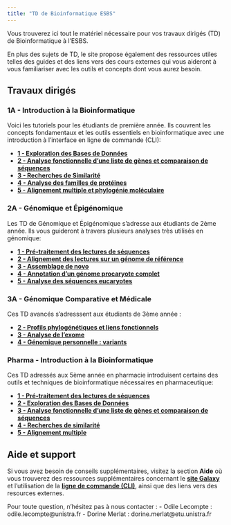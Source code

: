 ```yaml
---
title: "TD de Bioinformatique ESBS"
---
```


Vous trouverez ici tout le matériel nécessaire pour vos travaux dirigés (TD) de Bioinformatique à l'ESBS.

En plus des sujets de TD, le site propose également des ressources utiles telles des guides et des liens vers des cours externes qui vous aideront à vous familiariser avec les outils et concepts dont vous aurez besoin.

## Travaux dirigés

### 1A - Introduction à la Bioinformatique
Voici les tutoriels pour les étudiants de première année. Ils couvrent les concepts fondamentaux et les outils essentiels en bioinformatique avec une introduction à l'interface en ligne de commande (CLI):

- **[1 - Exploration des Bases de Données](tutorials-1A/tutorial1.qmd)**
- **[2 - Analyse fonctionnelle d'une liste de gènes et comparaison de séquences](tutorials-1A/tutorial2.qmd)**
- **[3 - Recherches de Similarité](tutorials-1A/tutorial3.qmd)**
- **[4 - Analyse des familles de protéines](tutorials-1A/tutorial4.qmd)**
- **[5 - Alignement multiple et phylogénie moléculaire](tutorials-1A/tutorial5.qmd)**

### 2A - Génomique et Épigénomique
Les TD de Génomique et Épigénomique s'adresse aux étudiants de 2ème année. Ils vous guideront à travers plusieurs analyses très utilisés en génomique:

- **[1 - Pré-traitement des lectures de séquences](tutorials-2A/tutorial1.qmd)**
- **[2 - Alignement des lectures sur un génome de référence](tutorials-2A/tutorial2.qmd)**
- **[3 - Assemblage de novo](tutorials-2A/tutorial3.qmd)**
- **[4 - Annotation d'un génome procaryote complet](tutorials-2A/tutorial4.qmd)**
- **[5 - Analyse des séquences eucaryotes](tutorials-2A/tutorial5.qmd)**

### 3A - Génomique Comparative et Médicale
Ces TD avancés s'adresssent aux étudiants de 3ème année :

- **[2 - Profils phylogénétiques et liens fonctionnels](tutorials-3A/tutorial2.qmd)**
- **[3 - Analyse de l'exome](tutorials-3A/tutorial3.qmd)**
- **[4 - Génomique personnelle : variants](tutorials-3A/tutorial4.qmd)**

### Pharma - Introduction à la Bioinformatique
Ces TD adressés aux 5ème année en pharmacie introduisent certains des outils et techniques de bioinformatique nécessaires en pharmaceutique:

- **[1 - Pré-traitement des lectures de séquences](tutorials-pharma/tutorial1.qmd)**
- **[2 - Exploration des Bases de Données](tutorials-pharma/tutorial2.qmd)**
- **[3 - Analyse fonctionnelle d'une liste de gènes et comparaison de séquences](tutorials-pharma/tutorial3.qmd)**
- **[4 - Recherches de similarité](tutorials-pharma/tutorial4.qmd)**
- **[5 - Alignement multiple](tutorials-pharma/tutorial5.qmd)**

## Aide et support

Si vous avez besoin de conseils supplémentaires, visitez la section **Aide** où vous trouverez des ressources supplémentaires concernant le **[site Galaxy](help/galaxy.qmd)** et l'utilisation de la **[ligne de commande (CLI)](help/cli.qmd)**, ainsi que des liens vers des resources externes.

Pour toute question, n'hésitez pas à nous contacter :
- Odile Lecompte : odile.lecompte@unistra.fr
- Dorine Merlat : dorine.merlat@etu.unistra.fr